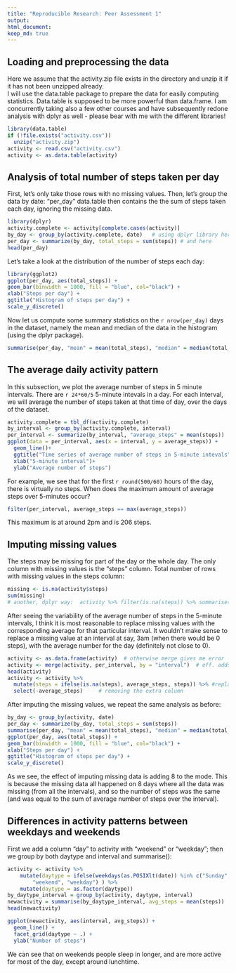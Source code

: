 ```yaml
---
title: "Reproducible Research: Peer Assessment 1"
output: 
html_document:
keep_md: true
---
```


## Loading and preprocessing the data
Here we assume that the activity.zip file exists in the directory and unzip it if it has not been unzipped already.  
I will use the data.table package to prepare the data for easily computing statistics. Data.table is supposed to be more powerful than data.frame. I am concurrently taking also a few other courses and have subsequently redone analysis with dplyr as well - please bear with me with the different libraries!

```r
library(data.table)
if (!file.exists("activity.csv"))
  unzip("activity.zip")
activity <- read.csv("activity.csv") 
activity <- as.data.table(activity)
```

## Analysis of total number of steps taken per day

  
First, let's only take those rows with no missing values. Then, let's group the data by date: "per_day" data.table then contains the the sum of steps taken each day, ignoring the missing data.  
```r
library(dplyr)
activity.complete <- activity[complete.cases(activity)]
by_day <- group_by(activity.complete, date)   # using dplyr library here
per_day <- summarize(by_day, total_steps = sum(steps)) # and here
head(per_day)
```

Let's take a look at the distribution of the number of steps each day: 

```r
library(ggplot2)
ggplot(per_day, aes(total_steps)) +
geom_bar(binwidth = 1000, fill = "blue", col="black") +
xlab("Steps per day") +
ggtitle("Histogram of steps per day") +
scale_y_discrete() 
```

  
Now let us compute some summary statistics on the `r nrow(per_day)` days in the dataset, namely the mean and median of the data in the histogram (using the dplyr package).

```r
summarise(per_day, "mean" = mean(total_steps), "median" = median(total_steps))
```
## The average daily activity pattern
In this subsection, we plot the average number of steps in 5 minute intervals. There are `r 24*60/5` 5-minute intevals in a day. For each interval, we will average the number of steps taken at that time of day, over the days of the dataset. 

```r
activity.complete = tbl_df(activity.complete)
by_interval <- group_by(activity.complete, interval)
per_interval <- summarize(by_interval, "average_steps" = mean(steps))
ggplot(data = per_interval, aes(x = interval, y = average_steps)) + 
  geom_line()+
  ggtitle("Time series of average number of steps in 5-minute intevals")+
  xlab("5-minute interval")+
  ylab("Average number of steps")
```

For example, we see that for the first `r round(500/60)` hours of the day, there is virtually no steps. When does the maximum amount of average steps over 5-minutes occur? 
``` r
filter(per_interval, average_steps == max(average_steps))
```
This maximum is at around 2pm and is 206 steps. 

## Imputing missing values
The steps may be missing for part of the day or the whole day. The only column with missing values is the "steps" column. Total number of rows with missing values in the steps column: 
```r
missing <- is.na(activity$steps)
sum(missing)
# another, dplyr way:  activity %>% filter(is.na(steps)) %>% summarise(n())
```
After seeing the variability of the average number of steps in the 5-minute intervals, I think it is most reasonable to replace missing values with the corresponding average for that particular interval. It wouldn't make sense to replace a missing value at an interval at say, 3am (when there would be 0 steps), with the average number for the day (definitely not close to 0). 

```r
activity <- as.data.frame(activity)  # otherwise merge gives me error
activity <- merge(activity, per_interval, by = "interval")  # eff. adds a column to activity
head(activity)
activity <- activity %>%
  mutate(steps = ifelse(is.na(steps), average_steps, steps)) %>% #replacing missing with average
  select(-average_steps)     # removing the extra column
```
After imputing the missing values, we repeat the same analysis as before: 
```r
by_day <- group_by(activity, date)   
per_day <- summarize(by_day, total_steps = sum(steps))
summarise(per_day, "mean" = mean(total_steps), "median" = median(total_steps))
ggplot(per_day, aes(total_steps)) +
geom_bar(binwidth = 1000, fill = "blue", col="black") +
xlab("Steps per day") +
ggtitle("Histogram of steps per day") +
scale_y_discrete() 
```

As we see, the effect of imputing missing data is adding 8 to the mode. This is because the missing data all happened on 8 days where all the data was missing (from all the intervals), and so the number of steps was the same (and was equal to the sum of average number of steps over the interval). 

## Differences in activity patterns between weekdays and weekends
First we add a column "day" to activity with "weekend" or "weekday"; then we group by both daytype and interval and summarise():
```r
activity <- activity %>%
    mutate(daytype = ifelse(weekdays(as.POSIXlt(date)) %in% c("Sunday", "Saturday"), 
        "weekend", "weekday") ) %>%
    mutate(daytype = as.factor(daytype))
by_daytype_interval = group_by(activity, daytype, interval)
newactivity = summarise(by_daytype_interval, avg_steps = mean(steps))
head(newactivity)
```

```r
ggplot(newactivity, aes(interval, avg_steps)) + 
  geom_line() + 
  facet_grid(daytype ~ .) + 
  ylab("Number of steps")
```

We can see that on weekends people sleep in longer, and are more active for most of the day, except around lunchtime. 